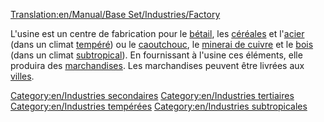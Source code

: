 [[Translation:en/Manual/Base Set/Industries/Factory]]

{{fr/Manual/Base Set/Industries/Industries|Image=[[File:en/Manual/Base Set/Industries/Factory.png]]
|nom=Usine
|climats=[[fr/Manual/Climat#tempere|Tempéré]], [[fr/Climat#subtropical|Subtropical]]
|accepte=[[fr/Manual/Base Set/Cargos/Bétail|Bétail]], [[fr/Manual/Base Set/Cargos/Céréales|Céréales]], [[fr/Manual/Base Set/Cargos/Acier|Acier]] (climat tempéré seulement), [[fr/Manual/Base Set/Cargos/Caoutchouc|Caoutchouc]], [[fr/Manual/Base Set/Cargos/Minerai de cuivre|Minerai de cuivre]], [[fr/Manual/Base Set/Cargos/Bois|Bois]] (climat subtropical uniquement).
|produit=[[fr/Manual/Base Set/Cargos/Marchandises|Marchandises]]
|notes=Absent des climats [[fr/Manual/Climat#subarctique|Subarctique]] ou [[fr/Manual/Climat#pays-des-jouets|Pays des jouets]]
}}
[[Category:en/Industries secondaires]]
[[Category:en/Industries tertiaires]]
[[Category:en/Industries tempérées]]
[[Category:en/Industries subtropicales]]

L'usine est un centre de fabrication pour le [[fr/Manual/Base Set/Cargos/Bétail|bétail]], les [[fr/Manual/Base Set/Cargos/Céréales|céréales]] et l'[[fr/Manual/Base Set/Cargos/Acier|acier]] (dans un climat [[fr/Manual/Climat#tempere|tempéré]]) ou le [[fr/Caoutchouc|caoutchouc]], le [[fr/Manual/Base Set/Cargos/Minerai de cuivre|minerai de cuivre]] et le [[fr/Manual/Base Set/Cargos/Bois|bois]] (dans un climat [[fr/Manual/Climat#subtropical|subtropical]]).
En fournissant à l'usine ces éléments, elle produira des [[fr/Manual/Base Set/Cargos/Marchandises|marchandises]]. Les marchandises peuvent être livrées aux [[fr/Manual/Ville|villes]].